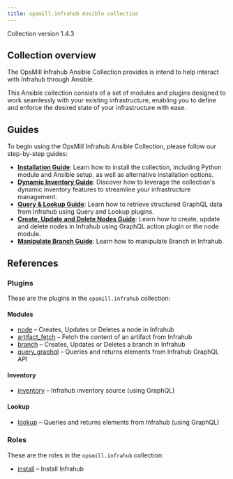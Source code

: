 ```yaml
---
title: opsmill.infrahub Ansible collection
---
```


Collection version 1.4.3

## Collection overview

The OpsMill Infrahub Ansible Collection provides is intend to help interact with Infrahub through Ansible.

This Ansible collection consists of a set of modules and plugins designed to work seamlessly with your existing infrastructure, enabling you to define and enforce the desired state of your infrastructure with ease.

## Guides

To begin using the OpsMill Infrahub Ansible Collection, please follow our step-by-step guides:

* **[Installation Guide](./guides/installation.mdx)**: Learn how to install the collection, including Python module and Ansible setup, as well as alternative installation options.
* **[Dynamic Inventory Guide](./guides/dynamic-inventory.mdx)**: Discover how to leverage the collection's dynamic inventory features to streamline your infrastructure management.
* **[Query & Lookup Guide](./guides/query-and-lookup.mdx)**: Learn how to retrieve structured GraphQL data from Infrahub using Query and Lookup plugins.
* **[Create, Update and Delete Nodes Guide](./guides/node.mdx)**: Learn how to create, update and delete nodes in Infrahub using GraphQL action plugin or the node module.
* **[Manipulate Branch Guide](./guides/branch.mdx)**: Learn how to manipulate Branch in Infrahub.

## References

### Plugins

These are the plugins in the `opsmill.infrahub` collection:

#### Modules

<!-- vale off -->

* [node](./references/plugins/node_module.mdx) – Creates, Updates or Deletes a node in Infrahub
* [artifact_fetch](./references/plugins/artifact_fetch_module.mdx) – Fetch the content of an artifact from Infrahub
* [branch](./references/plugins/branch_module.mdx) – Creates, Updates or Deletes a branch in Infrahub
* [query_graphql](./references/plugins/query_graphql_module.mdx) – Queries and returns elements from Infrahub GraphQL API

<!-- vale on -->

#### Inventory

* [inventory](./references/plugins/inventory_inventory.mdx) – Infrahub inventory source (using GraphQL)

#### Lookup

* [lookup](./references/plugins/lookup_lookup.mdx) – Queries and returns elements from Infrahub (using GraphQL)

### Roles

These are the roles in the `opsmill.infrahub` collection:

* [install](./references/roles/install.mdx) – Install Infrahub